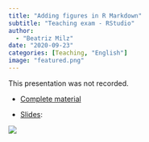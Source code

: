 ```yaml
---
title: "Adding figures in R Markdown"
subtitle: "Teaching exam - RStudio"
author: 
  - "Beatriz Milz"
date: "2020-09-23"
categories: [Teaching, "English"]
image: "featured.png"
---
```


This presentation was not recorded.

-   [Complete material](https://beatrizmilz.github.io/RStudio_Certification/)

-   [Slides](https://beatrizmilz.github.io/RStudio_Certification/slides.html):

[![](featured.png){fig-align="center"}](https://beatrizmilz.github.io/RStudio_Certification/slides.html)
